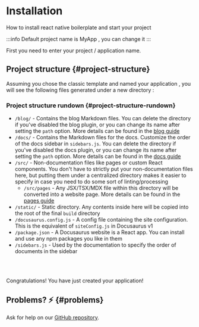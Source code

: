 


# Installation

How to install react native boilerplate and start your project

:::info
Default project name is MyApp , you can change it
:::

First you need to enter your project / application name.

<InputAppName />

<NpmInstall />

## Project structure {#project-structure}

Assuming you chose the classic template and named your application <AppName background />, you will see the following files generated under a new directory <AppName background />:

<CodeStructure />

### Project structure rundown {#project-structure-rundown}

- `/blog/` - Contains the blog Markdown files. You can delete the directory if you've disabled the blog plugin, or you can change its name after setting the `path` option. More details can be found in the [blog guide](blog.mdx)
- `/docs/` - Contains the Markdown files for the docs. Customize the order of the docs sidebar in `sidebars.js`. You can delete the directory if you've disabled the docs plugin, or you can change its name after setting the `path` option. More details can be found in the [docs guide](./guides/docs/docs-introduction.mdx)
- `/src/` - Non-documentation files like pages or custom React components. You don't have to strictly put your non-documentation files here, but putting them under a centralized directory makes it easier to specify in case you need to do some sort of linting/processing
  - `/src/pages` - Any JSX/TSX/MDX file within this directory will be converted into a website page. More details can be found in the [pages guide](guides/creating-pages.mdx)
- `/static/` - Static directory. Any contents inside here will be copied into the root of the final `build` directory
- `/docusaurus.config.js` - A config file containing the site configuration. This is the equivalent of `siteConfig.js` in Docusaurus v1
- `/package.json` - A Docusaurus website is a React app. You can install and use any npm packages you like in them
- `/sidebars.js` - Used by the documentation to specify the order of documents in the sidebar

<br />
<br />

Congratulations! You have just created your <AppName background/> application!

## Problems? ⚡ {#problems}

Ask for help on our [GitHub repository](https://github.com/adsalihac/react-native-boilerplate/discussions).

